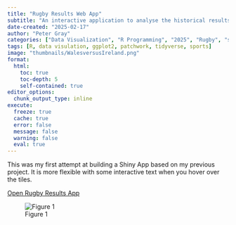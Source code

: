 ```yaml
---
title: "Rugby Results Web App"
subtitle: "An interactive application to analyse the historical results played by the teams of the six nations and the rugby championship"
date-created: "2025-02-17"
author: "Peter Gray"
categories: ["Data Visualization", "R Programming", "2025", "Rugby", "shinyapp", "plotly"]
tags: [R, data visulation, ggplot2, patchwork, tidyverse, sports]
image: "thumbnails/WalesversusIreland.png"
format:
  html:
    toc: true
    toc-depth: 5
    self-contained: true
editor_options: 
  chunk_output_type: inline
execute: 
  freeze: true                                                  
  cache: true                                                   
  error: false
  message: false
  warning: false
  eval: true
---
```


This was my first attempt at building a Shiny App based on my previous project. It is more flexible with some interactive text when you hover over the tiles.



[Open Rugby Results App](https://eh1prp-dwyfor16.shinyapps.io/rugbyresultsapp/){target="_blank"}


![Figure 1](thumbnails/WalesversusIreland.png)
